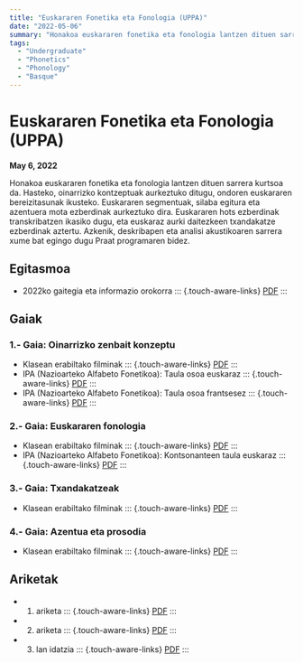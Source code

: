```yaml
---
title: "Euskararen Fonetika eta Fonologia (UPPA)"
date: "2022-05-06"
summary: "Honakoa euskararen fonetika eta fonologia lantzen dituen sarrera kurtsoa da. Hasteko, oinarrizko kontzeptuak aurkeztuko ditugu, ondoren euskararen bereizitasunak ikusteko. Euskararen segmentuak, silaba egitura eta azentuera mota ezberdinak aurkeztuko dira. Euskararen hots ezberdinak transkribatzen ikasiko dugu, eta euskaraz aurki daitezkeen txandakatze ezberdinak aztertu. Azkenik, deskribapen eta analisi akustikoaren sarrera xume bat egingo dugu Praat programaren bidez."
tags:
  - "Undergraduate"
  - "Phonetics"
  - "Phonology"
  - "Basque"
---
```


# Euskararen Fonetika eta Fonologia (UPPA)

**May 6, 2022**

Honakoa euskararen fonetika eta fonologia lantzen dituen sarrera kurtsoa da. Hasteko, oinarrizko kontzeptuak aurkeztuko ditugu, ondoren euskararen bereizitasunak ikusteko. Euskararen segmentuak, silaba egitura eta azentuera mota ezberdinak aurkeztuko dira. Euskararen hots ezberdinak transkribatzen ikasiko dugu, eta euskaraz aurki daitezkeen txandakatze ezberdinak aztertu. Azkenik, deskribapen eta analisi akustikoaren sarrera xume bat egingo dugu Praat programaren bidez.

## Egitasmoa

* 2022ko gaitegia eta informazio orokorra
  ::: {.touch-aware-links}
  <a href="/static/files/egitasmoa.pdf" class="pdf-link"><i class="ai ai-open-access"></i><span class="link-text">PDF</span></a>
  :::

## Gaiak

### 1.- Gaia: Oinarrizko zenbait konzeptu

* Klasean erabiltako filminak
  ::: {.touch-aware-links}
  <a href="/static/files/1GAIA.pdf" class="pdf-link"><i class="ai ai-open-access"></i><span class="link-text">PDF</span></a>
  :::
* IPA (Nazioarteko Alfabeto Fonetikoa): Taula osoa euskaraz
  ::: {.touch-aware-links}
  <a href="/static/files/IPA_Kiel_2021_full_eus.pdf" class="pdf-link"><i class="ai ai-open-access"></i><span class="link-text">PDF</span></a>
  :::
* IPA (Nazioarteko Alfabeto Fonetikoa): Taula osoa frantsesez
  ::: {.touch-aware-links}
  <a href="/static/files/IPA_Kiel_2019_full_fra.pdf" class="pdf-link"><i class="ai ai-open-access"></i><span class="link-text">PDF</span></a>
  :::

### 2.- Gaia: Euskararen fonologia

* Klasean erabiltako filminak
  ::: {.touch-aware-links}
  <a href="/static/files/2GAIA.pdf" class="pdf-link"><i class="ai ai-open-access"></i><span class="link-text">PDF</span></a>
  :::
* IPA (Nazioarteko Alfabeto Fonetikoa): Kontsonanteen taula euskaraz
  ::: {.touch-aware-links}
  <a href="/static/files/KontsonanteakAFIrenArabera.pdf" class="pdf-link"><i class="ai ai-open-access"></i><span class="link-text">PDF</span></a>
  :::

### 3.- Gaia: Txandakatzeak

* Klasean erabiltako filminak
  ::: {.touch-aware-links}
  <a href="/static/files/3GAIA.pdf" class="pdf-link"><i class="ai ai-open-access"></i><span class="link-text">PDF</span></a>
  :::

### 4.- Gaia: Azentua eta prosodia

* Klasean erabiltako filminak
  ::: {.touch-aware-links}
  <a href="/static/files/4GAIA.pdf" class="pdf-link"><i class="ai ai-open-access"></i><span class="link-text">PDF</span></a>
  :::

## Ariketak

* 1. ariketa
  ::: {.touch-aware-links}
  <a href="/static/files/ARIKETAK-1.pdf" class="pdf-link"><i class="ai ai-open-access"></i><span class="link-text">PDF</span></a>
  :::
* 2. ariketa
  ::: {.touch-aware-links}
  <a href="/static/files/ARIKETAK-2.pdf" class="pdf-link"><i class="ai ai-open-access"></i><span class="link-text">PDF</span></a>
  :::
* 3. lan idatzia
  ::: {.touch-aware-links}
  <a href="/static/files/AukeratzekoTestuak.pdf" class="pdf-link"><i class="ai ai-open-access"></i><span class="link-text">PDF</span></a>
  :::